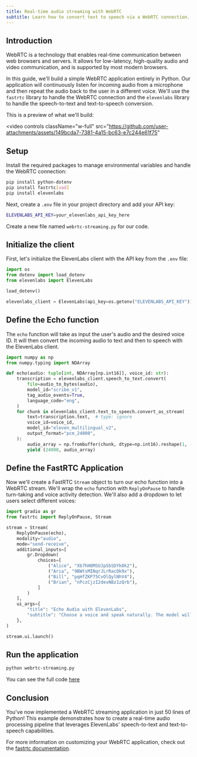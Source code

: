 ```yaml
---
title: Real-time audio streaming with WebRTC
subtitle: Learn how to convert text to speech via a WebRTC connection.
---
```


## Introduction

WebRTC is a technology that enables real-time communication between web browsers and servers. It allows for low-latency, high-quality audio and video communication, and is supported by most modern browsers.

In this guide, we'll build a simple WebRTC application entirely in Python.
Our application will continuously listen for incoming audio from a microphone and then repeat the audio back to the user in a different voice.
We'll use the `fastrtc` library to handle the WebRTC connection and the `elevenlabs` library to handle the speech-to-text and text-to-speech conversion.

This is a preview of what we'll build:

<video
  controls
  className="w-full"
  src="https://github.com/user-attachments/assets/149bcda7-7381-4a15-bc63-e7c244e61f75"
></video>

## Setup

Install the required packages to manage environmental variables and handle the WebRTC connection:

```bash
pip install python-dotenv
pip install fastrtc[vad]
pip install elevenlabs
```

Next, create a `.env` file in your project directory and add your API key:

```bash .env
ELEVENLABS_API_KEY=your_elevenlabs_api_key_here
```

Create a new file named `webrtc-streaming.py` for our code.

## Initialize the client

First, let's initialize the ElevenLabs client with the API key from the `.env` file:

```python
import os
from dotenv import load_dotenv
from elevenlabs import ElevenLabs

load_dotenv()

elevenlabs_client = ElevenLabs(api_key=os.getenv("ELEVENLABS_API_KEY"))
```

## Define the Echo function

The `echo` function will take as input the user's audio and the desired voice ID.
It will then convert the incoming audio to text and then to speech with the ElevenLabs client.

```python
import numpy as np
from numpy.typing import NDArray

def echo(audio: tuple[int, NDArray[np.int16]], voice_id: str):
    transcription = elevenlabs_client.speech_to_text.convert(
        file=audio_to_bytes(audio),
        model_id="scribe_v1",
        tag_audio_events=True,
        language_code="eng",
    )
    for chunk in elevenlabs_client.text_to_speech.convert_as_stream(
        text=transcription.text,  # type: ignore
        voice_id=voice_id,
        model_id="eleven_multilingual_v2",
        output_format="pcm_24000",
    ):
        audio_array = np.frombuffer(chunk, dtype=np.int16).reshape(1, -1)
        yield (24000, audio_array)
```

## Define the FastRTC Application

Now we'll create a FastRTC `Stream` object to turn our echo function into a WebRTC stream. We'll wrap the `echo` function with `ReplyOnPause` to handle turn-taking and voice activity detection. We'll also add a dropdown to let users select different voices:

```python
import gradio as gr
from fastrtc import ReplyOnPause, Stream

stream = Stream(
    ReplyOnPause(echo),
    modality="audio",
    mode="send-receive",
    additional_inputs=[
        gr.Dropdown(
            choices=[
                ("Alice", "Xb7hH8MSUJpSbSDYk0k2"),
                ("Aria", "9BWtsMINqrJLrRacOk9x"),
                ("Bill", "pqHfZKP75CvOlQylNhV4"),
                ("Brian", "nPczCjzI2devNBz1zQrb"),
            ]
        )
    ],
    ui_args={
        "title": "Echo Audio with ElevenLabs",
        "subtitle": "Choose a voice and speak naturally. The model will echo it back in a different voice.",
    },
)

stream.ui.launch()
```

## Run the application

```bash
python webrtc-streaming.py
```

You can see the full code [here](https://gist.github.com/freddyaboulton/2a50928337b177205264112531d7552c)

## Conclusion

You've now implemented a WebRTC streaming application in just 50 lines of Python! This example demonstrates how to create a real-time audio processing pipeline that leverages ElevenLabs' speech-to-text and text-to-speech capabilities.

For more information on customizing your WebRTC application, check out the [fastrtc documentation](https://fastrtc.org).
